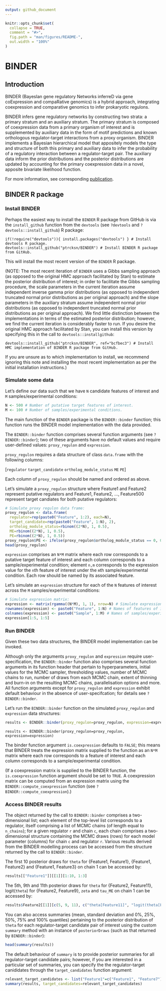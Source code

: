 ```yaml
---
output: github_document
---
```


<!-- README.md is generated from README.Rmd. Please edit that file -->

```r
knitr::opts_chunk$set(
  collapse = TRUE,
  comment = "#>",
  fig.path = "man/figures/README-",
  out.width = "100%"
)
```
# BINDER

<!-- badges: start -->
<!-- badges: end -->

## Introduction

BINDER (BayesIan gene regulatory Networks inferreD via gene coExpression and compaRative genomics) is a hybrid approach, integrating coexpression and comparative genomics to infer prokaryotic regulons.

BINDER infers gene regulatory networks by constructing two strata: a primary stratum and an auxiliary stratum. The primary stratum is composed of coexpression data from a primary organism of interest and is supplemented by auxiliary data in the form of motif predictions and known orthologous regulator-target interactions from a proxy organism. BINDER implements a Bayesian hierarchical model that appositely models the type and structure of both this primary and auxiliary data to infer the probability of a regulatory interaction between a regulator-target pair. The auxiliary data inform the prior distributions and the posterior distributions are updated by accounting for the primary coexpression data in a novel, apposite bivariate likelihood function.

For more information, see corresponding [publication](https://doi.org/10.1186/s12859-019-3042-8).

## BINDER R package

### Install BINDER

Perhaps the easiest way to install the `BINDER` R package from GitHub is via the `install_github` function from the `devtools` (see `?devtools` and `?devtools::install_github`) R package:
```
if(!require("devtools")){ install.packages("devtools") } # Install devtools R package.
devtools::install_github("ptrcksn/BINDER") # Install BINDER R package from GitHub.
```

This will install the most recent version of the `BINDER` R package.

(NOTE: The most recent iteration of `BINDER` uses a Gibbs sampling approach (as opposed to the original HMC approach facilitated by Stan) to estimate the posterior distribution of interest; in order to facilitate the Gibbs sampling procedure, the scale parameters in the current iteration assume independent inverse gamma prior distributions (as opposed to independent truncated normal prior distributions as per original approach) and the slope parameters in the auxiliary stratum assume independent normal prior distributions (as opposed to independent truncated normal prior distributions as per original approach). We find little distinction between the implementations in terms of the estimated posterior distribution; however, we find the current iteration is considerably faster to run. If you desire the original HMC approach facilitated by Stan, you can install this version by specifying this in the call to `devtools::installgithub`:

```
devtools::install_github("ptrcksn/BINDER", ref="bcfbec3") # Install HMC implementation of BINDER R package from GitHub.
```

If you are unsure as to which implementation to install, we recommend ignoring this note and installing the most recent implementation as per the initial installation instructions.)

### Simulate some data

Let's define our data such that we have `N` candidate features of interest and `M` samples/experimental conditions:
```r
N <- 500 # Number of putative target features of interest.
M <- 100 # Number of samples/experimental conditions.
```

The main function of the `BINDER` package is the `BINDER::binder` function; this function runs the BINDER model implementation with the data provided.

The `BINDER::binder` function comprises several function arguments (see `?BINDER::binder`); two of these arguments have no default values and require user-defined values: `proxy_regulon` and `expression`.

`proxy_regulon` requires a data structure of class `data.frame` with the following columns:

[`regulator` `target_candidate` `ortholog_module_status` `ME` `PE`]

Each column of `proxy_regulon` should be named and ordered as above.

Let's simulate a `proxy_regulon` structure where Feature1 and Feature2 represent putative regulators and Feature1, Feature2, ..., Feature500 represent target candiates for both putative regulators:
```r
# Simulate proxy regulon data frame:
proxy_regulon <- data.frame(
  regulator=rep(paste0("Feature", 1:2), each=N),
  target_candidate=rep(paste0("Feature", 1:N), 2),
  ortholog_module_status=rbinom((2*N), 1, 0.5),
  ME=rbinom((2*N), 1, 0.5),
  PE=rbinom((2*N), 1, 0.5))
proxy_regulon$PE <- ifelse(proxy_regulon$ortholog_module_status == 0, 0, proxy_regulon$PE)
head(proxy_regulon)
```

`expression` comprises an `N*M` matrix where each row corresponds to a putative target feature of interest and each column corresponds to a sample/experimental condition; element `n,m` corresponds to the expression value for the `n`th feature of interest under the `m`th sample/experimental condition. Each row should be named by its associated feature.

Let's simulate an `expression` structure for each of the `N` features of interest across the `M` samples/experimental conditions:
```r
# Simulate expression matrix:
expression <- matrix(rgamma((N*M), 1, 1), nrow=N) # Simulate expression data.
rownames(expression) <- paste0("Feature", 1:N) # Names of features of interest.
colnames(expression) <- paste0("Sample", 1:M) # Names of samples/experimental conditions.
expression[1:5, 1:5]
```

### Run BINDER

Given these two data structures, the BINDER model implementation can be invoked.

Although only the arguments `proxy_regulon` and `expression` require user-specification, the `BINDER::binder` function also comprises several function arguments in its function header that pertain to hyperparameters, initial values for the MCMC sampler, thresholding values, number of MCMC chains to run, number of draws from each MCMC chain, extent of thinning and burn-in on the resulting MCMC chains, parallelisation options and more. All function arguments except for `proxy_regulon` and `expression` exhibit default behaviour in the absence of user-specifcation; for details see `?BINDER::binder`.

Let's run the `BINDER::binder` function on the simulated `proxy_regulon` and `expression` data structures:
```r
results <- BINDER::binder(proxy_regulon=proxy_regulon, expression=expression)
```
```
results <- BINDER::binder(proxy_regulon=proxy_regulon, expression=expression)
```
The binder function argument `is.coexpression` defaults to `FALSE`;
this means that BINDER treats the expression matrix supplied to the function as an `N*M` matrix where each row corresponds to a feature of interest and each column corresponds to a sample/experimental condition.

(If a coexpression matrix is supplied to the BINDER function, the `is.coexpression` function argument should be set to `TRUE`. A coexpression matrix can be computed from an expression matrix using the `BINDER::compute_coexpression` function (see `?BINDER::compute_coexpression`).)

### Access BINDER results

The object returned by the call to `BINDER::binder` comprises a two-dimensional list; each element of the top-level list corresponds to a regulator, itself comprising a list of MCMC chains (of length equal to `n_chains`); for a given regulator `r` and chain `c`, each chain comprises a two-dimensional structure containing the MCMC draws (rows) for each model parameter (columns) for chain `c` and regulator `r`. Various results derived from the BINDER modelling process can be accessed from the structure returned by the call to `BINDER::binder`.

The first 10 posterior draws for `theta` for \{Feature1, Feature1\}, \{Feature1, Feature2\} and \{Feature1, Feature3\} on chain 1 can be accessed by:
```r
results[["Feature1"]][[1]][1:10, 1:3]
```

The 5th, 9th and 11th posterior draws for `theta` for \{Feature2, Feature11\}, logit(`theta`) for \{Feature2, Feature9\}, `zeta` and `tau_ME` on chain 1 can be accessed by:

```r
results$Feature2[[1]][c(5, 9, 11), c("theta[Feature11]", "logit(theta[Feature9])", "zeta", "tau_ME")]
```

You can also access summaries (mean, standard deviation and 0%, 25%, 50%, 75% and 100% quantiles) pertaining to the posterior distribution of `theta` for each regulator-target candidate pair of interest using the custom `summary` method with an instance of `posteriorDraws` (such as that returned by `BINDER::binder`):

```r
head(summary(results))
```

The default behaviour of `summary` is to provide posterior summaries for all regulator-target candidate pairs; however, if you are interested in a particular set of summaries, you can specify the the regulator-target canididates through the `target_candidates` function argument:

```r
relevant_target_candidates <- list("Feature1"=c("Feature1", "Feature7"), "Feature2"=c("Feature11", "Feature15"))
summary(results, target_candidates=relevant_target_candidates)
```
